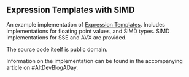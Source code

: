 == Expression Templates with SIMD ==

An example implementation of [http://en.wikipedia.org/wiki/Expression_templates Expression Templates]. Includes implementations for floating point values, and SIMD types. SIMD implementations for SSE and AVX are provided.

The source code itself is public domain.

Information on the implementation can be found in the accompanying article on #AltDevBlogADay.
